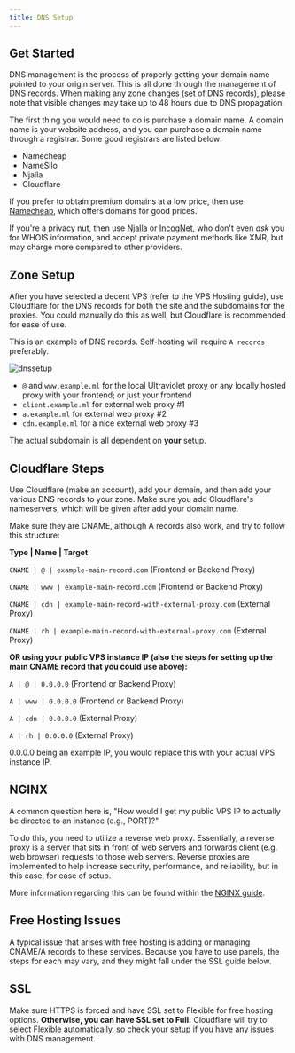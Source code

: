 ```yaml
---
title: DNS Setup
---
```


<head>
    <meta content="IE=edge" http-equiv="X-UA-Compatible" />
    <meta name="viewport" content="width=device-width, initial-scale=1.0, shrink-to-fit=no" />
    <meta content="1.0.10" name="version" />
    <meta name="theme-color" media="(prefers-color-scheme: dark)" content="#434c5e" />
    <link rel="canonical" href="https://titaniumnetwork.org/" />
    <meta name="keywords" content="titanium network, dns, web proxies" />
    <meta property="og:site_name" content="DNS Setup" />
    <meta property="og:url" content="https://docs.titaniumnetwork.org/guides/dns-setup" />
    <meta property="og:title" content="DNS Setup" />
    <meta property="og:type" content="website" />
    <meta property="og:description" content="DNS management is the entire process of properly getting your own domain name actually pointed to your origin server." />
    <meta property="og:image" content="https://raw.githubusercontent.com/titaniumnetwork-dev/Oxide/master/public/logo.png" />
    <meta property="og:image:secure_url" content="https://raw.githubusercontent.com/titaniumnetwork-dev/Oxide/master/public/logo.png" />
    <meta property="twitter:image" content="https://raw.githubusercontent.com/titaniumnetwork-dev/Oxide/master/public/logo.png" />
    <meta name="twitter:site" content="@TitaniumNetDev" />
    <meta name="twitter:creator" content="@TitaniumNetDev" />
    <meta name="twitter:card" content="summary_large_image" />
    <meta name="twitter:title" content="Titanium Network Docs" />
    <meta name="twitter:description" content="Open Source Proxy Organization; Here we provide advanced web proxy services through the progression of web proxy technologies." />
    <link rel="icon" type="image/png" href="https://titaniumnetwork.org/logo.png" />
    <link rel="apple-touch-icon" sizes="180x180" href="https://titaniumnetwork.org/logo.png" />
    <link rel="icon" type="image/png" sizes="32x32" href="https://titaniumnetwork.org/logo.png" />
    <link rel="icon" type="image/png" sizes="16x16" href="https://titaniumnetwork.org/logo.png" />
    <link rel="mask-icon" href="https://titaniumnetwork.org/logo.png" color="#b4213b" />
    <meta name="msapplication-TileColor" content="#b4213b" />
    <link rel="manifest" href="https://titaniumnetwork.org/manifest.json" />
</head>

## Get Started

DNS management is the process of properly getting your domain name pointed to your origin server.
This is all done through the management of DNS records. When making any zone changes (set of DNS records), please note that visible changes may take up to 48 hours due to DNS propagation.

The first thing you would need to do is purchase a domain name. A domain name is your website address, and you can purchase a domain name through a registrar. Some good registrars are listed below:

- Namecheap
- NameSilo
- Njalla
- Cloudflare

If you prefer to obtain premium domains at a low price, then use [Namecheap](https://namecheap.com), which offers domains for good prices.

If you're a privacy nut, then use [Njalla](https://njal.la) or [IncogNet](https://incognet.io/), who don't even *ask* you for WHOIS information, and accept private payment methods like XMR, but may charge more compared to other providers.

## Zone Setup

After you have selected a decent VPS (refer to the VPS Hosting guide), use Cloudflare for the DNS records for both the site and the subdomains for the proxies. You could manually do this as well, but Cloudflare is recommended for ease of use.

This is an example of DNS records. Self-hosting will require `A records` preferably.

![dnssetup](https://raw.githubusercontent.com/QuiteAFancyEmerald/Holy-Unblocker/master/views/assets/img/dnssetup.png)

- `@` and `www.example.ml` for the local Ultraviolet proxy or any locally hosted proxy with your frontend; or just your frontend
- `client.example.ml` for external web proxy #1
- `a.example.ml` for external web proxy #2
- `cdn.example.ml` for a nice external web proxy #3

The actual subdomain is all dependent on **your** setup.

## Cloudflare Steps

Use Cloudflare (make an account), add your domain, and then add your various DNS records to your zone. Make sure you add Cloudflare's nameservers, which will be given after add your domain name.

Make sure they are CNAME, although A records also work, and try to follow this structure:

**Type | Name | Target**

`CNAME | @ | example-main-record.com` (Frontend or Backend Proxy)

`CNAME | www | example-main-record.com` (Frontend or Backend Proxy)

`CNAME | cdn | example-main-record-with-external-proxy.com` (External Proxy)

`CNAME | rh | example-main-record-with-external-proxy.com` (External Proxy)

**OR using your public VPS instance IP (also the steps for setting up the main CNAME record that you could use above):**

`A | @ | 0.0.0.0` (Frontend or Backend Proxy)

`A | www | 0.0.0.0` (Frontend or Backend Proxy)

`A | cdn | 0.0.0.0` (External Proxy)

`A | rh | 0.0.0.0` (External Proxy)

0.0.0.0 being an example IP, you would replace this with your actual VPS instance IP.

## NGINX

A common question here is, "How would I get my public VPS IP to actually be directed to an instance (e.g., PORT)?"

To do this, you need to utilize a reverse web proxy. Essentially, a reverse proxy is a server that sits in front of web servers and forwards client (e.g. web browser) requests to those web servers. Reverse proxies are implemented to help increase security, performance, and reliability, but in this case, for ease of setup.

More information regarding this can be found within the [NGINX guide](../nginx).

## Free Hosting Issues

A typical issue that arises with free hosting is adding or managing CNAME/A records to these services. Because you have to use panels, the steps for each may vary, and they might fall under the SSL guide below.

## SSL

Make sure HTTPS is forced and have SSL set to Flexible for free hosting options. **Otherwise, you can have SSL set to Full.**
Cloudflare will try to select Flexible automatically, so check your setup if you have any issues with DNS management.
